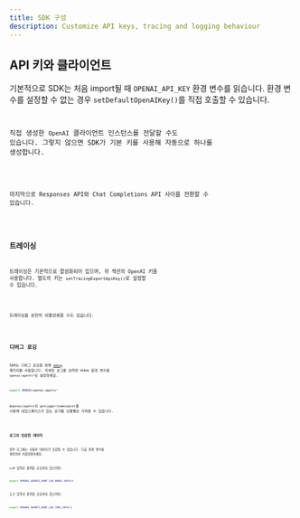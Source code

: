 ```yaml
---
title: SDK 구성
description: Customize API keys, tracing and logging behaviour
---
```



## API 키와 클라이언트

기본적으로 SDK는 처음 import될 때 `OPENAI_API_KEY` 환경 변수를 읽습니다. 환경 변수를 설정할 수 없는 경우 `setDefaultOpenAIKey()`를 직접 호출할 수 있습니다.

<Code
  lang="typescript"
  code={setDefaultOpenAIKeyExample}
  title="기본 OpenAI 키 설정"
/>

직접 생성한 `OpenAI` 클라이언트 인스턴스를 전달할 수도 있습니다. 그렇지 않으면 SDK가 기본 키를 사용해 자동으로 하나를 생성합니다.

<Code
  lang="typescript"
  code={setDefaultOpenAIClientExample}
  title="기본 OpenAI 클라이언트 설정"
/>

마지막으로 Responses API와 Chat Completions API 사이를 전환할 수 있습니다.

<Code lang="typescript" code={setOpenAIAPIExample} title="OpenAI API 설정" />

## 트레이싱

트레이싱은 기본적으로 활성화되어 있으며, 위 섹션의 OpenAI 키를 사용합니다. 별도의 키는 `setTracingExportApiKey()`로 설정할 수 있습니다.

<Code
  lang="typescript"
  code={setTracingExportApiKeyExample}
  title="트레이싱 내보내기 API 키 설정"
/>

트레이싱을 완전히 비활성화할 수도 있습니다.

<Code
  lang="typescript"
  code={setTracingDisabledExample}
  title="트레이싱 비활성화"
/>

## 디버그 로깅

SDK는 디버그 로깅을 위해 [`debug`](https://www.npmjs.com/package/debug) 패키지를 사용합니다. 자세한 로그를 보려면 `DEBUG` 환경 변수를 `openai-agents*`로 설정하세요.

```bash
export DEBUG=openai-agents*
```

`@openai/agents`의 `getLogger(namespace)`를 사용해 네임스페이스가 있는 로거를 모듈별로 가져올 수 있습니다.

<Code lang="typescript" code={getLoggerExample} title="로거 가져오기" />

### 로그의 민감한 데이터

일부 로그에는 사용자 데이터가 포함될 수 있습니다. 다음 환경 변수를 설정하여 비활성화하세요.

LLM 입력과 출력을 로깅하지 않으려면:

```bash
export OPENAI_AGENTS_DONT_LOG_MODEL_DATA=1
```

도구 입력과 출력을 로깅하지 않으려면:

```bash
export OPENAI_AGENTS_DONT_LOG_TOOL_DATA=1
```
